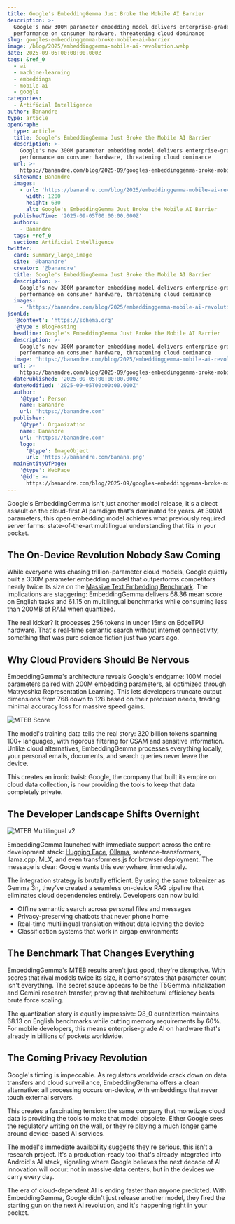```yaml
---
title: Google's EmbeddingGemma Just Broke the Mobile AI Barrier
description: >-
  Google's new 300M parameter embedding model delivers enterprise-grade
  performance on consumer hardware, threatening cloud dominance
slug: googles-embeddinggemma-broke-mobile-ai-barrier
image: /blog/2025/embeddinggemma-mobile-ai-revolution.webp
date: 2025-09-05T00:00:00.000Z
tags: &ref_0
  - ai
  - machine-learning
  - embeddings
  - mobile-ai
  - google
categories:
  - Artificial Intelligence
author: Banandre
type: article
openGraph:
  type: article
  title: Google's EmbeddingGemma Just Broke the Mobile AI Barrier
  description: >-
    Google's new 300M parameter embedding model delivers enterprise-grade
    performance on consumer hardware, threatening cloud dominance
  url: >-
    https://banandre.com/blog/2025-09/googles-embeddinggemma-broke-mobile-ai-barrier
  siteName: Banandre
  images:
    - url: 'https://banandre.com/blog/2025/embeddinggemma-mobile-ai-revolution.webp'
      width: 1200
      height: 630
      alt: Google's EmbeddingGemma Just Broke the Mobile AI Barrier
  publishedTime: '2025-09-05T00:00:00.000Z'
  authors:
    - Banandre
  tags: *ref_0
  section: Artificial Intelligence
twitter:
  card: summary_large_image
  site: '@banandre'
  creator: '@banandre'
  title: Google's EmbeddingGemma Just Broke the Mobile AI Barrier
  description: >-
    Google's new 300M parameter embedding model delivers enterprise-grade
    performance on consumer hardware, threatening cloud dominance
  images:
    - 'https://banandre.com/blog/2025/embeddinggemma-mobile-ai-revolution.webp'
jsonLd:
  '@context': 'https://schema.org'
  '@type': BlogPosting
  headline: Google's EmbeddingGemma Just Broke the Mobile AI Barrier
  description: >-
    Google's new 300M parameter embedding model delivers enterprise-grade
    performance on consumer hardware, threatening cloud dominance
  image: 'https://banandre.com/blog/2025/embeddinggemma-mobile-ai-revolution.webp'
  url: >-
    https://banandre.com/blog/2025-09/googles-embeddinggemma-broke-mobile-ai-barrier
  datePublished: '2025-09-05T00:00:00.000Z'
  dateModified: '2025-09-05T00:00:00.000Z'
  author:
    '@type': Person
    name: Banandre
    url: 'https://banandre.com'
  publisher:
    '@type': Organization
    name: Banandre
    url: 'https://banandre.com'
    logo:
      '@type': ImageObject
      url: 'https://banandre.com/banana.png'
  mainEntityOfPage:
    '@type': WebPage
    '@id': >-
      https://banandre.com/blog/2025-09/googles-embeddinggemma-broke-mobile-ai-barrier
---
```


Google's EmbeddingGemma isn't just another model release, it's a direct assault on the cloud-first AI paradigm that's dominated for years. At 300M parameters, this open embedding model achieves what previously required server farms: state-of-the-art multilingual understanding that fits in your pocket.

## The On-Device Revolution Nobody Saw Coming

While everyone was chasing trillion-parameter cloud models, Google quietly built a 300M parameter embedding model that outperforms competitors nearly twice its size on the [Massive Text Embedding Benchmark](https://huggingface.co/spaces/mteb/leaderboard). The implications are staggering: EmbeddingGemma delivers 68.36 mean score on English tasks and 61.15 on multilingual benchmarks while consuming less than 200MB of RAM when quantized.

The real kicker? It processes 256 tokens in under 15ms on EdgeTPU hardware. That's real-time semantic search without internet connectivity, something that was pure science fiction just two years ago.

## Why Cloud Providers Should Be Nervous

EmbeddingGemma's architecture reveals Google's endgame: 100M model parameters paired with 200M embedding parameters, all optimized through Matryoshka Representation Learning. This lets developers truncate output dimensions from 768 down to 128 based on their precision needs, trading minimal accuracy loss for massive speed gains.

![MTEB Score](/blog/2025/gemma-emending-benchmarks.webp)

The model's training data tells the real story: 320 billion tokens spanning 100+ languages, with rigorous filtering for CSAM and sensitive information. Unlike cloud alternatives, EmbeddingGemma processes everything locally, your personal emails, documents, and search queries never leave the device.

This creates an ironic twist: Google, the company that built its empire on cloud data collection, is now providing the tools to keep that data completely private.

## The Developer Landscape Shifts Overnight

![MTEB Multilingual v2](/blog/2025/gemma-mteb-scale.webp)

EmbeddingGemma launched with immediate support across the entire development stack: [Hugging Face](https://huggingface.co/google/embeddinggemma-300m), [Ollama](https://ollama.com/library/embeddinggemma), sentence-transformers, llama.cpp, MLX, and even transformers.js for browser deployment. The message is clear: Google wants this everywhere, immediately.

The integration strategy is brutally efficient. By using the same tokenizer as Gemma 3n, they've created a seamless on-device RAG pipeline that eliminates cloud dependencies entirely. Developers can now build:

- Offline semantic search across personal files and messages
- Privacy-preserving chatbots that never phone home  
- Real-time multilingual translation without data leaving the device
- Classification systems that work in airgap environments

## The Benchmark That Changes Everything

EmbeddingGemma's MTEB results aren't just good, they're disruptive. With scores that rival models twice its size, it demonstrates that parameter count isn't everything. The secret sauce appears to be the T5Gemma initialization and Gemini research transfer, proving that architectural efficiency beats brute force scaling.

The quantization story is equally impressive: Q8_0 quantization maintains 68.13 on English benchmarks while cutting memory requirements by 60%. For mobile developers, this means enterprise-grade AI on hardware that's already in billions of pockets worldwide.

## The Coming Privacy Revolution

Google's timing is impeccable. As regulators worldwide crack down on data transfers and cloud surveillance, EmbeddingGemma offers a clean alternative: all processing occurs on-device, with embeddings that never touch external servers.

This creates a fascinating tension: the same company that monetizes cloud data is providing the tools to make that model obsolete. Either Google sees the regulatory writing on the wall, or they're playing a much longer game around device-based AI services.

The model's immediate availability suggests they're serious, this isn't a research project. It's a production-ready tool that's already integrated into Android's AI stack, signaling where Google believes the next decade of AI innovation will occur: not in massive data centers, but in the devices we carry every day.


The era of cloud-dependent AI is ending faster than anyone predicted. With EmbeddingGemma, Google didn't just release another model, they fired the starting gun on the next AI revolution, and it's happening right in your pocket.
